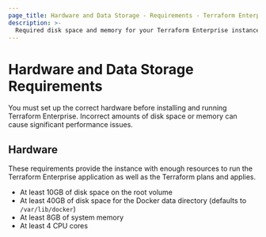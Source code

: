 ```yaml
---
page_title: Hardware and Data Storage - Requirements - Terraform Enterprise
description: >-
  Required disk space and memory for your Terraform Enterprise instance.
---
```


# Hardware and Data Storage Requirements

You must set up the correct hardware before installing and running Terraform Enterprise. Incorrect amounts of disk space or memory can cause significant performance issues.

## Hardware

These requirements provide the instance with enough resources to run the
Terraform Enterprise application as well as the Terraform plans and applies.

- At least 10GB of disk space on the root volume
- At least 40GB of disk space for the Docker data directory (defaults to `/var/lib/docker`)
- At least 8GB of system memory
- At least 4 CPU cores

